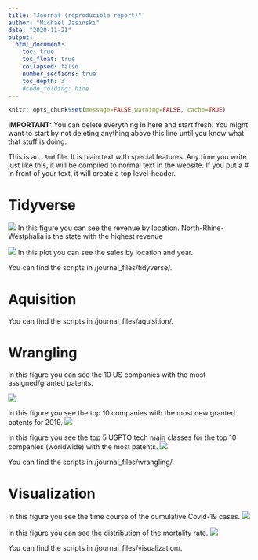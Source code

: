 ```yaml
---
title: "Journal (reproducible report)"
author: "Michael Jasinski"
date: "2020-11-21"
output:
  html_document:
    toc: true
    toc_float: true
    collapsed: false
    number_sections: true
    toc_depth: 3
    #code_folding: hide
---
```


```r
knitr::opts_chunk$set(message=FALSE,warning=FALSE, cache=TRUE)
```

**IMPORTANT:** You can delete everything in here and start fresh. You might want to start by not deleting anything above this line until you know what that stuff is doing.

This is an `.Rmd` file. It is plain text with special features. Any time you write just like this, it will be compiled to normal text in the website. If you put a \# in front of your text, it will create a top level-header.

# Tidyverse


![](journal_files/tidyverse/revenue_by_loc.png)
In this figure you can see the revenue by location. North-Rhine-Westphalia is the state with the highest revenue


![](journal_files/tidyverse/revenue_by_year_loc.png)
In this plot you can see the sales by location and year.

You can find the scripts in /journal_files/tidyverse/.

# Aquisition

You can find the scripts in /journal_files/aquisition/.


# Wrangling

In this figure you can see the 10 US companies with the most assigned/granted patents.

![](journal_files/wrangling/wrangling-1.jpg)

In this figure you see the top 10 companies with the most new granted patents for 2019.
![](journal_files/wrangling/wrangling-2.jpg)

In this figure you see the top 5 USPTO tech main classes for the top 10 companies (worldwide) with the most patents.
![](journal_files/wrangling/wrangling-3.jpg)


You can find the scripts in /journal_files/wrangling/.

# Visualization

In this figure you see the time course of the cumulative Covid-19 cases.
![](journal_files/visualization/visualization-1.png)

In this figure you can see the distribution of the mortality rate.
![](journal_files/visualization/visualization-2.png)

You can find the scripts in /journal_files/visualization/.

